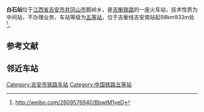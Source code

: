 {{Infobox China railway station
|车站名称=白石站
|图片=201906 Nameboard of Baishi Station.jpg
|图片介绍=
|其他名称= 
|车站拼音= BaiShi
|英文名称= 
|车站代码= 
|电报码= 
|拼音码= 
|车站类型= 　
|技术性质= 中间站
|业务性质= 不办理业务
|始建时间= 
|开通运营= 
|车站地址= 
|坐标= {{Coord|26.7242477|N|114.1148179|E|format=dms|display=inline,title|type:railwaystation_region:CN}}
|归属= [[中国铁路南昌局集团有限公司|南昌局集团]][[赣州车务段|赣州车务段]]
|使用状态= 使用中
|线路= [[吉衡铁路|吉衡铁路]]
|车站等级= [[五等站_(中鐵)|五等站]]
|月台数目= 
|侧式站台=<!--車站島式月臺的數目，此參數可選-->
|岛式站台=<!--車站月臺面的數目，此參數可選-->
|站台面= 
|股道数目 = 
|正线= 
|到发线= 
|其它线= 
|网站=
 }}

'''白石站'''位于[[江西省|江西省]][[吉安市|吉安市]][[井冈山市|井冈山市]]鹅岭乡，是[[吉衡铁路|吉衡铁路]]的一座火车站，技术性质为中间站，不办理业务，车站等级为[[五等站_(中鐵)|五等站]]，位于吉衡线吉安南站起98km933m处<ref>http://weibo.com/2609576940/BbwtM1yeD</ref>。


== 参考文献 ==
{{Reflist|colwidth=30em}}

== 邻近车站 ==

{{Start rail box|[[中国铁路|中国铁路]]}} 
{{s-inop|[[井冈山站|井冈山站]]}} 
{{s-line|[[吉衡铁路|吉衡铁路]]}} 
{{s-inop|[[龙市站|龙市站]]}} 
{{End box}} 

{{吉衡铁路}}
{{赣州车务段}}
{{China-rail-stub}}
[[Category:吉安市铁路车站|Category:吉安市铁路车站]]
[[Category:中国铁路五等站|Category:中国铁路五等站]]